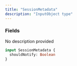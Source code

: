 ```yaml
---
title: "SessionMetadata"
description: "InputObject type"
---
```


### Fields

<ResponseField name="shouldNotify" type="Boolean">
  No description provided
</ResponseField>


```graphql SessionMetadata
input SessionMetadata {
  shouldNotify: Boolean
}
```
